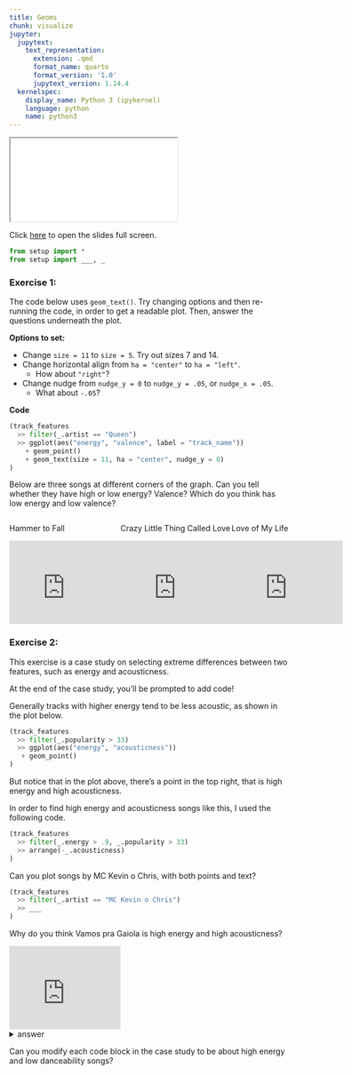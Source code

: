```yaml
---
title: Geoms
chunk: visualize
jupyter:
  jupytext:
    text_representation:
      extension: .qmd
      format_name: quarto
      format_version: '1.0'
      jupytext_version: 1.14.4
  kernelspec:
    display_name: Python 3 (ipykernel)
    language: python
    name: python3
---
```


```{=html}
<iframe class="slide-deck" src="../slides/02b-slides.html"></iframe>
```

Click [here](../slides/02b-slides.qmd) to open the slides full screen.


```python
from setup import *
from setup import ___, _
```

### Exercise 1:

The code below uses `geom_text()`. Try changing options and then re-running the code, in order to get a readable plot. Then, answer the questions underneath the plot.

**Options to set:**

* Change `size = 11` to `size = 5`. Try out sizes 7 and 14.
* Change horizontal align from `ha = "center"` to `ha = "left"`.
  - How about `"right"`?
* Change nudge from `nudge_y = 0` to `nudge_y = .05`, or `nudge_x = .05`.
  - What about `-.05`?

**Code**

```python
(track_features
  >> filter(_.artist == "Queen")
  >> ggplot(aes("energy", "valence", label = "track_name"))
    + geom_point()
    + geom_text(size = 11, ha = "center", nudge_y = 0)
)
```


<p>Below are three songs at different corners of the graph. Can you tell whether they have high or low energy? Valence? Which do you think has low energy and low valence?</p>


<div style="display: flex; width: 100%; flex-grow: 1;">
<div style="flex: 1 0;">
<p>Hammer to Fall</p>

<iframe width="200" src="https://www.youtube.com/embed/JU5LMG3WFBw" frameborder="0" allow="accelerometer; autoplay; encrypted-media; gyroscope; picture-in-picture" allowfullscreen></iframe>
</div>
<div style="flex: 1 0;">
<p>Crazy Little Thing Called Love</p>

<iframe width="200" src="https://www.youtube.com/embed/zO6D_BAuYCI" frameborder="0" allow="accelerometer; autoplay; encrypted-media; gyroscope; picture-in-picture" allowfullscreen></iframe>
</div>
<div style="flex: 1 0;">
<p>Love of My Life</p>

<iframe width="200" src="https://www.youtube.com/embed/7hFeER3_ZRQ" frameborder="0" allow="accelerometer; autoplay; encrypted-media; gyroscope; picture-in-picture" allowfullscreen></iframe>
</div>
</div>

### Exercise 2:

This exercise is a case study on selecting extreme differences between two features, such as energy and acousticness.

At the end of the case study, you'll be prompted to add code!

Generally tracks with higher energy tend to be less acoustic, as shown in the plot below.

```python
(track_features
  >> filter(_.popularity > 33)
  >> ggplot(aes("energy", "acousticness"))
   + geom_point()
)
```

But notice that in the plot above, there's a point in the top right, that is high energy and high acousticness.

In order to find high energy and acousticness songs like this, I used the following code.

```python
(track_features
  >> filter(_.energy > .9, _.popularity > 33)
  >> arrange(-_.acousticness)
)
```

Can you plot songs by MC Kevin o Chris, with both points and text?

```python
(track_features
  >> filter(_.artist == "MC Kevin o Chris")
  >> ___
)
```

Why do you think Vamos pra Gaiola is high energy and high acousticness?

<iframe width="200" src="https://www.youtube.com/embed/0R6zBcV9JiY" frameborder="0" allow="accelerometer; autoplay; encrypted-media; gyroscope; picture-in-picture" allowfullscreen></iframe>

<details><summary>answer</summary>
My best guess is because the drums are done by a persons voice, there are few instruments, but it is still a pretty fast tempo. It would be interesting to look at their other tracks for a comparison.
</details>

Can you modify each code block in the case study to be about high energy and low danceability songs?

